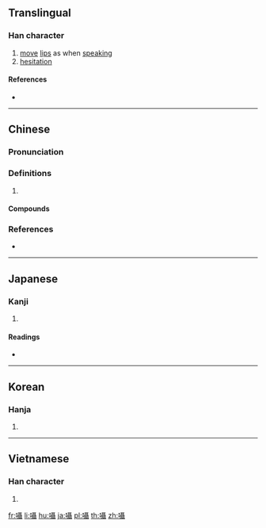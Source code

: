 {{also|嗫}}
==Translingual==

===Han character===
{{Han char|rn=30|rad=口|as=18|sn=21|four=61041|canj=RSJJ|ids=⿰口聶}}

# [[move]] [[lip]]s as when [[speak]]ing
# [[hesitation]]

====References====
* {{Han ref|kx=0214.310|dkj=04615|dj=0437.180|hdz=10705.120|uh=56C1|ud=22209|bh=C4D9|bd=50393}}

----

==Chinese==
{{zh-forms|s=嗫}}

===Pronunciation===
{{zh-pron
|m=niè
|c=jip6,zip3
|mn=liap
|mc=y
|oc=y
|cat=
}}

===Definitions===
{{zh-hanzi}}

# {{rfdef|zh}}

====Compounds====
{{zh-der|呫囁|喋囁|嚅囁|囁嚅|囁囁嚅嚅}}

===References===
* {{R:yue:Hanzi}}

----

==Japanese==

===Kanji===
{{ja-kanji|grade=uc|rs=口18}}

# {{defn|lang=ja|sort=口18}}

====Readings====
* {{ja-readings|on=[[しょう]] (shō)|kun=[[ささやく]] (sasayaku)}}

----

==Korean==

===Hanja===
{{ko-hanja|hangeul=[[섭]], [[엽]]|rv=seop, yeop|mr=sŏp, yŏp}}

# {{defn|lang=ko|sort=口18}}

----

==Vietnamese==

===Han character===
{{vi-hantu|[[chiếp]], [[li]], [[niếp]]|rs=口18}}

# {{defn|vi}}

[[fr:囁]]
[[li:囁]]
[[hu:囁]]
[[ja:囁]]
[[pl:囁]]
[[th:囁]]
[[zh:囁]]